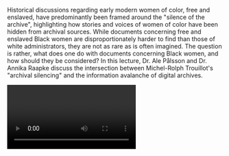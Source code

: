 Historical discussions regarding early modern women of color, free and enslaved, have predominantly been framed around the "silence of the archive", highlighting how stories and voices of women of color have been hidden from archival sources. While documents concerning free and enslaved Black women are disproportionately harder to find than those of white administrators, they are not as rare as is often imagined. The question is rather, what does one do with documents concerning Black women, and how should they be considered? In this lecture, Dr. Ale Pålsson and Dr. Annika Raapke discuss the intersection between Michel-Rolph Trouillot's "archival silencing" and the information avalanche of digital archives.

<Video provider="youtube" id="Xtepiihscnw" />
